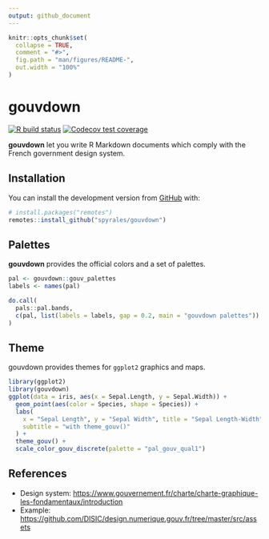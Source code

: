 ```yaml
---
output: github_document
---
```


<!-- README.md is generated from README.Rmd. Please edit that file -->

```r
knitr::opts_chunk$set(
  collapse = TRUE,
  comment = "#>",
  fig.path = "man/figures/README-",
  out.width = "100%"
)
```

# gouvdown

<!-- badges: start -->
[![R build status](https://github.com/spyrales/gouvdown/workflows/R-CMD-check/badge.svg)](https://github.com/spyrales/gouvdown/actions)
[![Codecov test coverage](https://codecov.io/gh/spyrales/gouvdown/branch/master/graph/badge.svg)](https://codecov.io/gh/spyrales/gouvdown?branch=master)
<!-- badges: end -->

**gouvdown** let you write R Markdown documents which comply with the French
government design system.

## Installation

You can install the development version from [GitHub](https://github.com/) 
with:

``` r
# install.packages("remotes")
remotes::install_github("spyrales/gouvdown")
```

## Palettes

**gouvdown** provides the official colors and a set of palettes. 

```r
pal <- gouvdown::gouv_palettes
labels <- names(pal)

do.call(
  pals::pal.bands,
  c(pal, list(labels = labels, gap = 0.2, main = "gouvdown palettes"))
)
```


## Theme

gouvdown provides themes for `ggplot2` graphics and maps.


```r
library(ggplot2)
library(gouvdown)
ggplot(data = iris, aes(x = Sepal.Length, y = Sepal.Width)) +
  geom_point(aes(color = Species, shape = Species)) +
  labs(
    x = "Sepal Length", y = "Sepal Width", title = "Sepal Length-Width",
    subtitle = "with theme_gouv()"
  ) +
  theme_gouv() +
  scale_color_gouv_discrete(palette = "pal_gouv_qual1")
```

## References

+ Design system: <https://www.gouvernement.fr/charte/charte-graphique-les-fondamentaux/introduction>
+ Example: <https://github.com/DISIC/design.numerique.gouv.fr/tree/master/src/assets>
